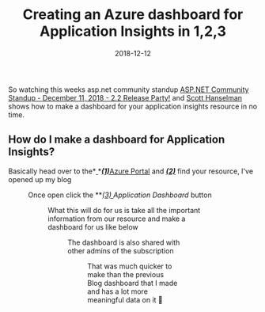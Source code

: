 ﻿---
title: 'Creating an Azure dashboard for Application Insights in 1,2,3'
date: 2018-12-12
tags: ['Azure', 'Monitoring', 'Dashboards', 'Application Insights']
draft: false
summary: 'So watching this weeks asp.net community standup ASP.NET Community Standup - December 11, 2018 - 2.2 Release Party! and Scott Hanselman shows how to make a dashboard for your application insights resource in no time.'
---


So watching this weeks asp.net community standup [ASP.NET Community Standup - December 11, 2018 - 2.2 Release Party!](https://go.beeming.net/2rz4JNy "ASP.NET Community Standup - December 11, 2018 - 2.2 Release Party!") and [Scott Hanselman](https://go.beeming.net/2zW28S9) shows how to make a dashboard for your application insights resource in no time.

## How do I make a dashboard for Application Insights?

Basically head over to the*<u> </u>****<u>(1)</u>***[Azure Portal](https://go.beeming.net/2SGDvjt) and ***<u>(2)</u>*** find your resource, I've opened up my blog

<Figure key="/images/fe2bfec3abb049649e6bc00d464fbe26.png" src="/images/fe2bfec3abb049649e6bc00d464fbe26.png" alt="Application Insights resource in Azure Portal" width="0" height="0" caption="Application Insights resource in Azure Portal" />

Once open click the ***<u>(3) </u>*Application Dashboard** button

<Figure key="/images/15bfc0f3e1824f338feef8a2051f1491.png" src="/images/15bfc0f3e1824f338feef8a2051f1491.png" alt="Application Dashboard button in Application Insights" width="0" height="0" caption="Application Dashboard button in Application Insights" />

What this will do for us is take all the important information from our resource and make a dashboard for us like below

<Figure key="/images/51023df255b443ee937a996ae65fd6d7.png" src="/images/51023df255b443ee937a996ae65fd6d7.png" alt="Azure Dashboard for Application Insights" width="0" height="0" caption="Azure Dashboard for Application Insights" />

The dashboard is also shared with other admins of the subscription

<Figure key="/images/c83b25a7980d4df7a3061cd9c98a8195.png" src="/images/c83b25a7980d4df7a3061cd9c98a8195.png" alt="Shared Azure Dashboard for Application Insights" width="0" height="0" caption="Shared Azure Dashboard for Application Insights" />

That was much quicker to make than the previous Blog dashboard that I made and has a lot more meaningful data on it 🙂

